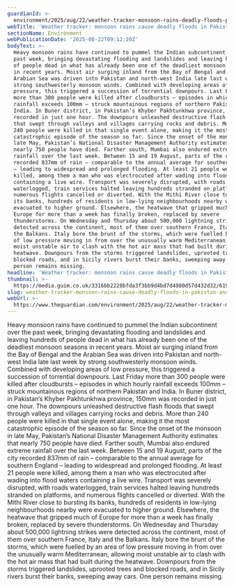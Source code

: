 ```yaml
---
guardianId: >-
  environment/2025/aug/22/weather-tracker-monsoon-rains-deadly-floods-pakistan-india
webTitle: 'Weather tracker: monsoon rains cause deadly floods in Pakistan and India'
sectionName: Environment
webPublicationDate: '2025-08-22T09:12:20Z'
bodyText: >-
  Heavy monsoon rains have continued to pummel the Indian subcontinent over the
  past week, bringing devastating flooding and landslides and leaving hundreds
  of people dead in what has already been one of the deadliest monsoon seasons
  in recent years. Moist air surging inland from the Bay of Bengal and the
  Arabian Sea was driven into Pakistan and north-west India late last week by
  strong southwesterly monsoon winds. Combined with developing areas of low
  pressure, this triggered a succession of torrential downpours. Last Friday
  more than 300 people were killed after cloudbursts – episodes in which hourly
  rainfall exceeds 100mm – struck mountainous regions of northern Pakistan and
  India. In Buner district, in Pakistan’s Khyber Pakhtunkhwa province, 150mm was
  recorded in just one hour. The downpours unleashed destructive flash floods
  that swept through valleys and villages carrying rocks and debris. More than
  240 people were killed in that single event alone, making it the most
  catastrophic episode of the season so far. Since the onset of the monsoon in
  late May, Pakistan’s National Disaster Management Authority estimates that
  nearly 750 people have died. Farther south, Mumbai also endured extreme
  rainfall over the last week. Between 15 and 19 August, parts of the city
  recorded 837mm of rain – comparable to the annual average for southern England
  – leading to widespread and prolonged flooding. At least 21 people were
  killed, among them a man who was electrocuted after wading into flood waters
  containing a live wire. Transport was severely disrupted, with roads
  waterlogged, train services halted leaving hundreds stranded on platforms, and
  numerous flights cancelled or diverted. With the Mithi River close to bursting
  its banks, hundreds of residents in low-lying neighbourhoods nearby were
  evacuated to higher ground. Elsewhere, the heatwave that gripped much of
  Europe for more than a week has finally broken, replaced by severe
  thunderstorms. On Wednesday and Thursday about 500,000 lightning strikes were
  detected across the continent, most of them over southern France, Italy and
  the Balkans. Italy bore the brunt of the storms, which were fuelled by an area
  of low pressure moving in from over the unusually warm Mediterranean, allowing
  moist unstable air to clash with the hot air mass that had built during the
  heatwave. Downpours from the storms triggered landslides, uprooted trees and
  blocked roads, and in Sicily rivers burst their banks, sweeping away cars. One
  person remains missing.
headline: 'Weather tracker: monsoon rains cause deadly floods in Pakistan and India'
thumbnail: >-
  https://media.guim.co.uk/3316bb2228bfda3f3bb9d4bd7d4980d57d432d32/619_0_3333_2666/500.jpg
slug: weather-tracker-monsoon-rains-cause-deadly-floods-in-pakistan-and-india
webUrl: >-
  https://www.theguardian.com/environment/2025/aug/22/weather-tracker-monsoon-rains-deadly-floods-pakistan-india
---
```

Heavy monsoon rains have continued to pummel the Indian subcontinent over the past week, bringing devastating flooding and landslides and leaving hundreds of people dead in what has already been one of the deadliest monsoon seasons in recent years. Moist air surging inland from the Bay of Bengal and the Arabian Sea was driven into Pakistan and north-west India late last week by strong southwesterly monsoon winds. Combined with developing areas of low pressure, this triggered a succession of torrential downpours. Last Friday more than 300 people were killed after cloudbursts – episodes in which hourly rainfall exceeds 100mm – struck mountainous regions of northern Pakistan and India. In Buner district, in Pakistan’s Khyber Pakhtunkhwa province, 150mm was recorded in just one hour. The downpours unleashed destructive flash floods that swept through valleys and villages carrying rocks and debris. More than 240 people were killed in that single event alone, making it the most catastrophic episode of the season so far. Since the onset of the monsoon in late May, Pakistan’s National Disaster Management Authority estimates that nearly 750 people have died. Farther south, Mumbai also endured extreme rainfall over the last week. Between 15 and 19 August, parts of the city recorded 837mm of rain – comparable to the annual average for southern England – leading to widespread and prolonged flooding. At least 21 people were killed, among them a man who was electrocuted after wading into flood waters containing a live wire. Transport was severely disrupted, with roads waterlogged, train services halted leaving hundreds stranded on platforms, and numerous flights cancelled or diverted. With the Mithi River close to bursting its banks, hundreds of residents in low-lying neighbourhoods nearby were evacuated to higher ground. Elsewhere, the heatwave that gripped much of Europe for more than a week has finally broken, replaced by severe thunderstorms. On Wednesday and Thursday about 500,000 lightning strikes were detected across the continent, most of them over southern France, Italy and the Balkans. Italy bore the brunt of the storms, which were fuelled by an area of low pressure moving in from over the unusually warm Mediterranean, allowing moist unstable air to clash with the hot air mass that had built during the heatwave. Downpours from the storms triggered landslides, uprooted trees and blocked roads, and in Sicily rivers burst their banks, sweeping away cars. One person remains missing.
